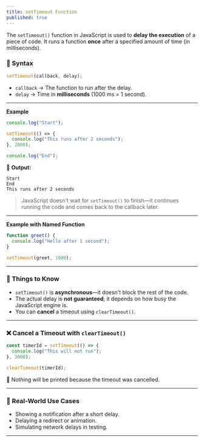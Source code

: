 ```yaml
---
title: setTimeout Function
published: true
---
```


The `setTimeout()` function in JavaScript is used to **delay the execution** of a piece of code. It runs a function **once** after a specified amount of time (in milliseconds).


### 🧪 Syntax

```js
setTimeout(callback, delay);
```

* `callback` → The function to run after the delay.
* `delay` → Time in **milliseconds** (1000 ms = 1 second).

---

**Example**

```js
console.log("Start");

setTimeout(() => {
  console.log("This runs after 2 seconds");
}, 2000);

console.log("End");
```

🧾 **Output:**

```
Start
End
This runs after 2 seconds
```

> JavaScript doesn't wait for `setTimeout()` to finish—it continues running the code and comes back to the callback later.

---

**Example with Named Function**

```js
function greet() {
  console.log("Hello after 1 second");
}

setTimeout(greet, 1000);
```

---

### 🧠 Things to Know

* `setTimeout()` is **asynchronous**—it doesn't block the rest of the code.
* The actual delay is **not guaranteed**; it depends on how busy the JavaScript engine is.
* You can **cancel** a timeout using `clearTimeout()`.

---

### ❌ Cancel a Timeout with `clearTimeout()`

```js
const timerId = setTimeout(() => {
  console.log("This will not run");
}, 3000);

clearTimeout(timerId);
```

🧾 Nothing will be printed because the timeout was cancelled.

---

### 🧾 Real-World Use Cases

* Showing a notification after a short delay.
* Delaying a redirect or animation.
* Simulating network delays in testing.

---


